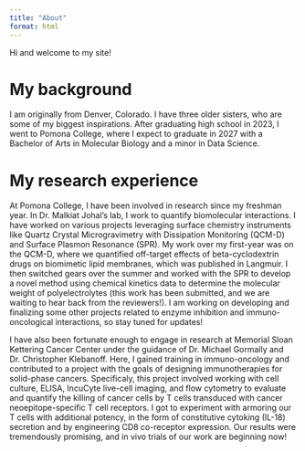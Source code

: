 ```yaml
---
title: "About"
format: html
---
```


Hi and welcome to my site!

# My background

I am originally from Denver, Colorado. I have three older sisters, who are some of my biggest inspirations. After graduating high school in 2023, I went to Pomona College, where I expect to graduate in 2027 with a Bachelor of Arts in Molecular Biology and a minor in Data Science.

# My research experience

At Pomona College, I have been involved in research since my freshman year. In Dr. Malkiat Johal's lab, I work to quantify biomolecular interactions. I have worked on various projects leveraging surface chemistry instruments like Quartz Crystal Microgravimetry with Dissipation Monitoring (QCM-D) and Surface Plasmon Resonance (SPR). My work over my first-year was on the QCM-D, where we quantified off-target effects of beta-cyclodextrin drugs on biomimetic lipid membranes, which was published in Langmuir. I then switched gears over the summer and worked with the SPR to develop a novel method using chemical kinetics data to determine the molecular weight of polyelectrolytes (this work has been submitted, and we are waiting to hear back from the reviewers!). I am working on developing and finalizing some other projects related to enzyme inhibition and immuno-oncological interactions, so stay tuned for updates!

I have also been fortunate enough to engage in research at Memorial Sloan Kettering Cancer Center under the guidance of Dr. Michael Gormally and Dr. Christopher Klebanoff. Here, I gained training in immuno-oncology and contributed to a project with the goals of designing immunotherapies for solid-phase cancers. Specificaly, this project involved working with cell culture, ELISA, IncuCyte live-cell imaging, and flow cytometry to evaluate and quantify the killing of cancer cells by T cells transduced with cancer neoepitope-specific T cell receptors. I got to experiment with armoring our T cells with additional potency, in the form of constitutive cytoking (IL-18) secretion and by engineering CD8 co-receptor expression. Our results were tremendously promising, and in vivo trials of our work are beginning now!
